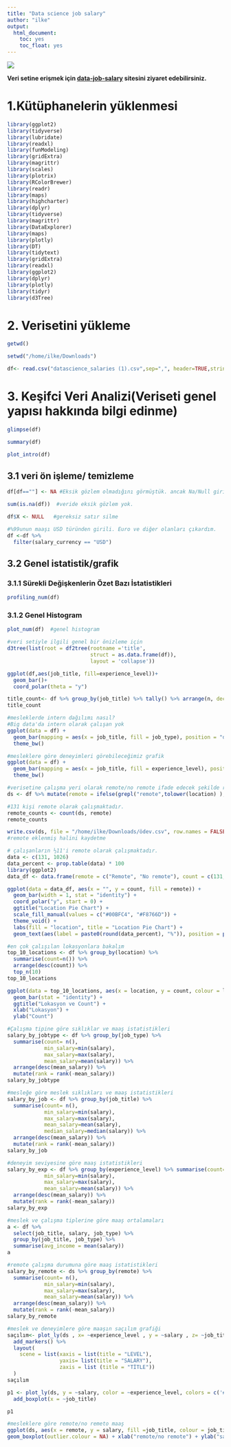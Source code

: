 ```yaml
---
title: "Data science job salary"
author: "ilke"
output:
  html_document:
    toc: yes
    toc_float: yes
---
```


![](https://peakup.org/wp-content/uploads/2017/09/daa_science2-750x451.jpg)

**Veri setine erişmek için [data-job-salary](https://www.kaggle.com/datasets/milanvaddoriya/data-science-job-salary) sitesini ziyaret edebilirsiniz.**

# 1.Kütüphanelerin yüklenmesi

```r
library(ggplot2)
library(tidyverse)
library(lubridate)
library(readxl)
library(funModeling)
library(gridExtra)
library(magrittr)
library(scales)
library(plotrix)
library(RColorBrewer)
library(readr)
library(maps)
library(highcharter)
library(dplyr)
library(tidyverse)
library(magrittr)
library(DataExplorer)
library(maps)
library(plotly)
library(DT)
library(tidytext)
library(gridExtra)
library(readxl)
library(ggplot2)
library(dplyr)
library(plotly)
library(tidyr)
library(d3Tree)
```

# 2. Verisetini yükleme

```r
getwd()

setwd("/home/ilke/Downloads")

df<- read.csv("datascience_salaries (1).csv",sep=",", header=TRUE,stringsAsFactors = FALSE)
```

# 3. Keşifci Veri Analizi(Veriseti genel yapısı hakkında bilgi edinme)

```r
glimpse(df)
```

```r
summary(df)
```

```r
plot_intro(df)
```
## 3.1  veri ön işleme/ temizleme

```r
df[df==""] <- NA #Eksik gözlem olmadığını görmüştük. ancak Na/Null girilmemiş ama boş gözlem varsa NA ekleyerek tekrar kontrol sağlanır.

sum(is.na(df))  #veride eksik gözlem yok.
```

```r
df$X <- NULL   #gereksiz satır silme
```

```r
#%99unun maaşı USD türünden girili. Euro ve diğer olanları çıkardım.
df <-df %>%
  filter(salary_currency == "USD")
```

## 3.2 Genel istatistik/grafik
### 3.1.1 Sürekli Değişkenlerin Özet Bazı İstatistikleri
```r
profiling_num(df)
```
### 3.1.2 Genel Histogram
```r
plot_num(df)  #genel histogram
```



```r
#veri setiyle ilgili genel bir önizleme için
d3tree(list(root = df2tree(rootname ='title', 
                           struct = as.data.frame(df)), 
                           layout = 'collapse'))
```




```r
ggplot(df,aes(job_title, fill=experience_level))+
  geom_bar()+
  coord_polar(theta = "y")
```

```r
title_count<- df %>% group_by(job_title) %>% tally() %>% arrange(n, decreasing=T)
title_count
```


```r
#mesleklerde intern dağılımı nasıl?
#Big data'da intern olarak çalışan yok
ggplot(data = df) + 
  geom_bar(mapping = aes(x = job_title, fill = job_type), position = "dodge") + scale_fill_manual(values = c("blue","red"))+
  theme_bw()
```



```r
#mesleklere göre deneyimleri görebileceğimiz grafik
ggplot(data = df) + 
  geom_bar(mapping = aes(x = job_title, fill = experience_level), position = "dodge") + scale_fill_manual(values = c("yellow", "red", "blue","magenta"))+
  theme_bw() 
```




```r
#verisetine çalışma yeri olarak remote/no remote ifade edecek şekilde remote=0, no remote=1 olacak şekilde yeni bir sütuna eklendi.
ds <- df %>% mutate(remote = ifelse(grepl("remote",tolower(location) ), "1", "0"))
```

```r
#131 kişi remote olarak çalışmaktadır.
remote_counts <- count(ds, remote)
remote_counts
```
```r
write.csv(ds, file = "/home/ilke/Downloads/ödev.csv", row.names = FALSE)
#remote eklenmiş halini kaydetme
```


```r
# çalışanların ½11'i remote olarak çalışmaktadır.
data <- c(131, 1026)
data_percent <- prop.table(data) * 100
library(ggplot2)
data_df <- data.frame(remote = c("Remote", "No remote"), count = c(131, 1026))

ggplot(data = data_df, aes(x = "", y = count, fill = remote)) + 
  geom_bar(width = 1, stat = "identity") + 
  coord_polar("y", start = 0) + 
  ggtitle("Location Pie Chart") +
  scale_fill_manual(values = c("#00BFC4", "#F8766D")) +
  theme_void() + 
  labs(fill = "location", title = "Location Pie Chart") +
  geom_text(aes(label = paste0(round(data_percent), "%")), position = position_stack(vjust = 0.5))
```



```r
#en çok çalışılan lokasyonlara bakalım
top_10_locations <- df %>% group_by(location) %>% 
  summarise(count=n()) %>% 
  arrange(desc(count)) %>% 
  top_n(10)
top_10_locations
```
```r
ggplot(data = top_10_locations, aes(x = location, y = count, colour = location)) +
  geom_bar(stat = "identity") +
  ggtitle("Lokasyon ve Count") +
  xlab("Lokasyon") +
  ylab("Count")
```


```r
#Çalışma tipine göre sıklıklar ve maaş istatistikleri
salary_by_jobtype <- df %>% group_by(job_type) %>% 
  summarise(count= n(),
            min_salary=min(salary),
            max_salary=max(salary),
            mean_salary=mean(salary)) %>% 
  arrange(desc(mean_salary)) %>% 
  mutate(rank = rank(-mean_salary))
salary_by_jobtype
```


```r
#mesleğe göre meslek sıklıkları ve maaş istatistikleri
salary_by_job <- df %>% group_by(job_title) %>% 
  summarise(count= n(),
            min_salary=min(salary),
            max_salary=max(salary),
            mean_salary=mean(salary),
            median_salary=median(salary)) %>% 
  arrange(desc(mean_salary)) %>% 
  mutate(rank = rank(-mean_salary))
salary_by_job
```



```r
#deneyim seviyesine göre maaş istatistikleri
salary_by_exp <- df %>% group_by(experience_level) %>% summarise(count= n(),
            min_salary=min(salary),
            max_salary=max(salary),
            mean_salary=mean(salary)) %>% 
  arrange(desc(mean_salary)) %>% 
  mutate(rank = rank(-mean_salary))
salary_by_exp
```

```r
#meslek ve çalışma tiplerine göre maaş ortalamaları
a <- df %>% 
  select(job_title, salary, job_type) %>%
  group_by(job_title, job_type) %>%
  summarise(avg_income = mean(salary))
a
```




```r
#remote çalışma durumuna göre maaş istatistikleri
salary_by_remote <- ds %>% group_by(remote) %>% 
  summarise(count= n(),
            min_salary=min(salary),
            max_salary=max(salary),
            mean_salary=mean(salary)) %>% 
  arrange(desc(mean_salary)) %>% 
  mutate(rank = rank(-mean_salary))
salary_by_remote
```



```r
#meslek ve deneyimlere göre maaşın saçılım grafiği
saçılım<- plot_ly(ds , x= ~experience_level , y = ~salary , z= ~job_title , color = ~job_title , text = ~salary ) %>%
  add_markers() %>%
  layout(
    scene = list(xaxis = list(title = "LEVEL"),
                 yaxis= list(title = "SALARY"),
                 zaxis = list (title = "TİTLE"))
  )
saçılım
```

```r
p1 <- plot_ly(ds, y = ~salary, color = ~experience_level, colors = c('#F8766D', '#00BA38','#619CFF'), legendgroup = ~job_title) %>% 
  add_boxplot(x = ~job_title)

p1
```

```r
#mesleklere göre remote/no remeto maaş
ggplot(ds, aes(x = remote, y = salary, fill =job_title, colour = job_title)) + 
geom_boxplot(outlier.colour = NA) + xlab("remote/no remote") + ylab("salary") 

```




